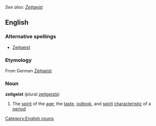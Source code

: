 ''See also: [[Zeitgeist]]''
==English==
===Alternative spellings===
*[[Zeitgeist]]

===Etymology===
From German [[Zeitgeist]]

===Noun===
'''zeitgeist''' (plural [[zeitgeists]])
#The [[spirit]] of the [[age]]; the [[taste]], [[outlook]], and [[spirit]] [[characteristic]] of a [[period]]

[[Category:English nouns]]